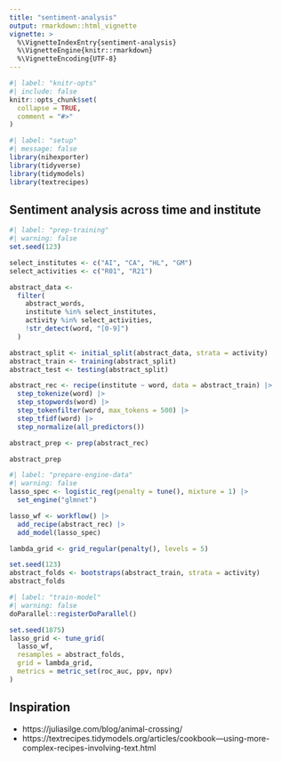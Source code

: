 ```yaml
---
title: "sentiment-analysis"
output: rmarkdown::html_vignette
vignette: >
  %\VignetteIndexEntry{sentiment-analysis}
  %\VignetteEngine{knitr::rmarkdown}
  %\VignetteEncoding{UTF-8}
---
```


```r
#| label: "knitr-opts"
#| include: false
knitr::opts_chunk$set(
  collapse = TRUE,
  comment = "#>"
)
```

```r
#| label: "setup"
#| message: false
library(nihexporter)
library(tidyverse)
library(tidymodels)
library(textrecipes)
```

## Sentiment analysis across time and institute

```r
#| label: "prep-training"
#| warning: false
set.seed(123)

select_institutes <- c("AI", "CA", "HL", "GM")
select_activities <- c("R01", "R21")

abstract_data <-
  filter(
    abstract_words,
    institute %in% select_institutes,
    activity %in% select_activities,
    !str_detect(word, "[0-9]")
  )

abstract_split <- initial_split(abstract_data, strata = activity)
abstract_train <- training(abstract_split)
abstract_test <- testing(abstract_split)

abstract_rec <- recipe(institute ~ word, data = abstract_train) |>
  step_tokenize(word) |>
  step_stopwords(word) |>
  step_tokenfilter(word, max_tokens = 500) |>
  step_tfidf(word) |>
  step_normalize(all_predictors())

abstract_prep <- prep(abstract_rec)

abstract_prep
```

```r
#| label: "prepare-engine-data"
#| warning: false
lasso_spec <- logistic_reg(penalty = tune(), mixture = 1) |>
  set_engine("glmnet")

lasso_wf <- workflow() |>
  add_recipe(abstract_rec) |>
  add_model(lasso_spec)

lambda_grid <- grid_regular(penalty(), levels = 5)

set.seed(123)
abstract_folds <- bootstraps(abstract_train, strata = activity)
abstract_folds
```

```r
#| label: "train-model"
#| warning: false
doParallel::registerDoParallel()

set.seed(1875)
lasso_grid <- tune_grid(
  lasso_wf,
  resamples = abstract_folds,
  grid = lambda_grid,
  metrics = metric_set(roc_auc, ppv, npv)
)

```
## Inspiration

- https://juliasilge.com/blog/animal-crossing/
- https://textrecipes.tidymodels.org/articles/cookbook---using-more-complex-recipes-involving-text.html
